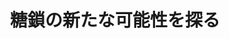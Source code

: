 ﻿---
title: "糖鎖の新たな可能性を探る"
category: "生命理工学院"
vol: 56
interviewee: "湯浅 英哉 "
url: ""
tags: ["構造","機械","エネルギー","立体構造","糖鎖"]
pdf: "56-3.pdf"
career: ""
preface: "糖が機械になる。糖の立体構造を利用し筋肉のように伸び縮みする糖鎖を作ることを研究しているのがここ湯浅である。 私たちの糖＝エネルギー源という固定観念をすてる時がもうそこまでやってきた。"
---
